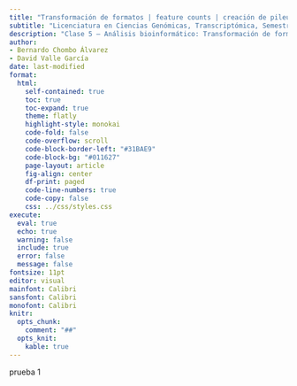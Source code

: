 ```yaml
---
title: "Transformación de formatos | feature counts | creación de pileups"
subtitle: "Licenciatura en Ciencias Genómicas, Transcriptómica, Semestre 2025-2"
description: "Clase 5 – Análisis bioinformático: Transformación de formatos, feature counts, creación de pileups"
author:
- Bernardo Chombo Álvarez
- David Valle García
date: last-modified
format:
  html:
    self-contained: true
    toc: true
    toc-expand: true
    theme: flatly
    highlight-style: monokai
    code-fold: false
    code-overflow: scroll
    code-block-border-left: "#31BAE9"
    code-block-bg: "#011627"
    page-layout: article
    fig-align: center
    df-print: paged
    code-line-numbers: true
    code-copy: false
    css: ../css/styles.css
execute: 
  eval: true
  echo: true
  warning: false
  include: true
  error: false
  message: false
fontsize: 11pt
editor: visual
mainfont: Calibri
sansfont: Calibri
monofont: Calibri
knitr:
  opts_chunk:
    comment: "##"
  opts_knit:
    kable: true
---
```


prueba 1
